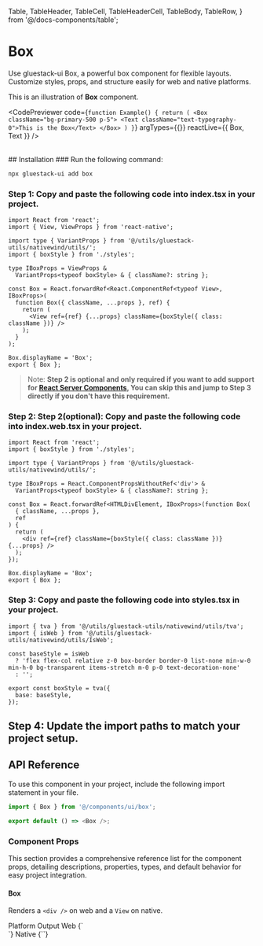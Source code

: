 
  Table,
  TableHeader,
  TableCell,
  TableHeaderCell,
  TableBody,
  TableRow,
} from '@/docs-components/table';

# Box

Use gluestack-ui Box, a powerful box component for flexible layouts. Customize styles, props, and structure easily for web and native platforms.

This is an illustration of **Box** component.


  

  
  
  <CodePreviewer
  code={`function Example() {
  return (
    <Box className="bg-primary-500 p-5">
      <Text className="text-typography-0">This is the Box</Text>
    </Box>
  )
}`}
  argTypes={{}}
  reactLive={{ Box, Text }}
/>

<br />
## Installation

<Tabs>
<TabItem label="CLI">
### Run the following command:

```bash
npx gluestack-ui add box
```

</TabItem>
<TabItem label="Manual">

### Step 1: Copy and paste the following code into index.tsx in your project.

```tsx
import React from 'react';
import { View, ViewProps } from 'react-native';

import type { VariantProps } from '@/utils/gluestack-utils/nativewind/utils/';
import { boxStyle } from './styles';

type IBoxProps = ViewProps &
  VariantProps<typeof boxStyle> & { className?: string };

const Box = React.forwardRef<React.ComponentRef<typeof View>, IBoxProps>(
  function Box({ className, ...props }, ref) {
    return (
      <View ref={ref} {...props} className={boxStyle({ class: className })} />
    );
  }
);

Box.displayName = 'Box';
export { Box };

```

> Note: **Step 2 is optional and only required if you want to add support for [React Server Components](https://vercel.com/blog/understanding-react-server-components), You can skip this and jump to Step 3 directly if you don't have this requirement.**

### Step 2: Step 2(optional): Copy and paste the following code into index.web.tsx in your project.

```tsx
import React from 'react';
import { boxStyle } from './styles';

import type { VariantProps } from '@/utils/gluestack-utils/nativewind/utils/';

type IBoxProps = React.ComponentPropsWithoutRef<'div'> &
  VariantProps<typeof boxStyle> & { className?: string };

const Box = React.forwardRef<HTMLDivElement, IBoxProps>(function Box(
  { className, ...props },
  ref
) {
  return (
    <div ref={ref} className={boxStyle({ class: className })} {...props} />
  );
});

Box.displayName = 'Box';
export { Box };

```

### Step 3: Copy and paste the following code into styles.tsx in your project.

```tsx
import { tva } from '@/utils/gluestack-utils/nativewind/utils/tva';
import { isWeb } from '@/utils/gluestack-utils/nativewind/utils/IsWeb';

const baseStyle = isWeb
  ? 'flex flex-col relative z-0 box-border border-0 list-none min-w-0 min-h-0 bg-transparent items-stretch m-0 p-0 text-decoration-none'
  : '';

export const boxStyle = tva({
  base: baseStyle,
});

```

## Step 4: Update the import paths to match your project setup.
</TabItem>
</Tabs>

## API Reference

To use this component in your project, include the following import statement in your file.

```ts
import { Box } from '@/components/ui/box';
```

```ts
export default () => <Box />;
```

### Component Props

This section provides a comprehensive reference list for the component props, detailing descriptions, properties, types, and default behavior for easy project integration.

#### Box

Renders a `<div />` on web and a `View` on native.

<Table>
  <TableHeader>
    <TableRow>
      <TableHeaderCell>Platform</TableHeaderCell>
      <TableHeaderCell>Output</TableHeaderCell>
    </TableRow>
  </TableHeader>
  <TableBody>
    <TableRow>
      <TableCell>
        <InlineCode>Web</InlineCode>
      </TableCell>
      <TableCell>{`<div />`}</TableCell>
    </TableRow>
    <TableRow>
      <TableCell>
        <InlineCode>Native</InlineCode>
      </TableCell>
      <TableCell>{`<View />`}</TableCell>
    </TableRow>
  </TableBody>
</Table>